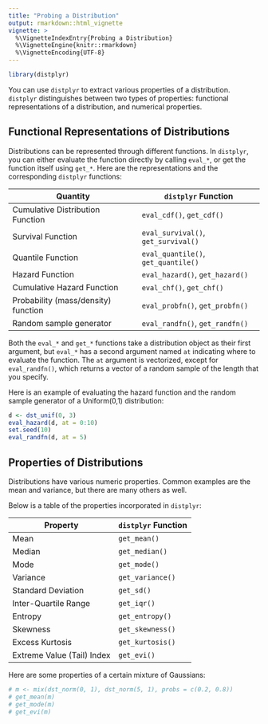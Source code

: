 ```yaml
---
title: "Probing a Distribution"
output: rmarkdown::html_vignette
vignette: >
  %\VignetteIndexEntry{Probing a Distribution}
  %\VignetteEngine{knitr::rmarkdown}
  %\VignetteEncoding{UTF-8}
---
```


```r
library(distplyr)
```


You can use `distplyr` to extract various properties of a distribution. `distplyr` distinguishes between two types of properties: functional representations of a distribution, and numerical properties. 

## Functional Representations of Distributions

Distributions can be represented through different functions. In `distplyr`, you can either evaluate the function directly by calling `eval_*`, or get the function itself using `get_*`. Here are the representations and the corresponding `distplyr` functions:  

| Quantity                            | `distplyr` Function               |
|-------------------------------------|-----------------------------------|
| Cumulative Distribution Function    | `eval_cdf()`,    `get_cdf()`    |
| Survival Function                   | `eval_survival()`,    `get_survival()`    |
| Quantile Function                   | `eval_quantile()`, `get_quantile()` |
| Hazard Function                     | `eval_hazard()`,   `get_hazard()`   |
| Cumulative Hazard Function          | `eval_chf()`,     `get_chf()`     |
| Probability (mass/density) function | `eval_probfn()`,  `get_probfn()`  |
| Random sample generator             | `eval_randfn()`,  `get_randfn()`  |

Both the `eval_*` and `get_*` functions take a distribution object as their first argument, but `eval_*` has a second argument named `at` indicating where to evaluate the function. The `at` argument is vectorized, except for `eval_randfn()`, which returns a vector of a random sample of the length that you specify. 

Here is an example of evaluating the hazard function and the random sample generator of a Uniform(0,1) distribution:

```r
d <- dst_unif(0, 3)
eval_hazard(d, at = 0:10)
set.seed(10)
eval_randfn(d, at = 5)
```

## Properties of Distributions

Distributions have various numeric properties. Common examples are the mean and variance, but there are many others as well. 

Below is a table of the properties incorporated in `distplyr`:

| Property | `distplyr` Function |
|----------|---------------------|
| Mean                       | `get_mean()` |
| Median                     | `get_median()` |
| Mode                       | `get_mode()` |
| Variance                   | `get_variance()` |
| Standard Deviation         | `get_sd()` |
| Inter-Quartile Range       | `get_iqr()` |
| Entropy                    | `get_entropy()` |
| Skewness                   | `get_skewness()` |
| Excess Kurtosis            | `get_kurtosis()` |
| Extreme Value (Tail) Index | `get_evi()` |

Here are some properties of a certain mixture of Gaussians:

```r
# m <- mix(dst_norm(0, 1), dst_norm(5, 1), probs = c(0.2, 0.8))
# get_mean(m)
# get_mode(m)
# get_evi(m)
```


